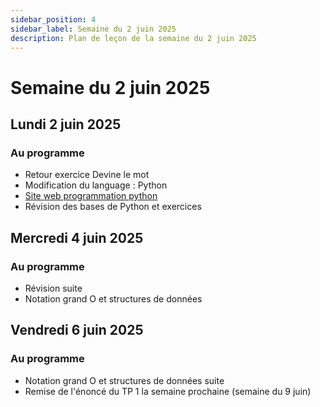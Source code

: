 ```yaml
---
sidebar_position: 4
sidebar_label: Semaine du 2 juin 2025
description: Plan de leçon de la semaine du 2 juin 2025
---
```


# Semaine du 2 juin 2025

## Lundi 2 juin 2025

### Au programme

- Retour exercice Devine le mot
- Modification du language : Python
- [Site web programmation python](https://archambaultv-prof.github.io/programmation-python/docs/intro)
- Révision des bases de Python et exercices

## Mercredi 4 juin 2025

### Au programme

- Révision suite
- Notation grand O et structures de données

## Vendredi 6 juin 2025

### Au programme

- Notation grand O et structures de données suite
- Remise de l'énoncé du TP 1 la semaine prochaine (semaine du 9 juin)